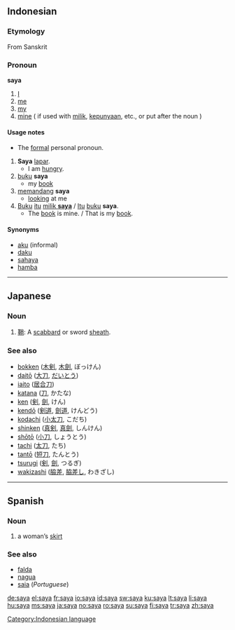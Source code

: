 ==Indonesian==

===Etymology===
From Sanskrit <!-- [[Category:Articles which need Devanagari script]] - Monier William does not list a similar meaning under saya [http://students.washington.edu/prem/mw/s.html] -warning, long page. Would need more information on what Sanskrit word this came from to add the devanagari-->

===Pronoun===
'''saya'''

# [[I]]
# [[me]]
# [[my]]
# [[mine]] ( if used with [[milik]], [[punya|kepunyaan]], etc., or put after the noun )

====Usage notes====
*The [[formal]] personal pronoun.

# '''Saya''' [[lapar]].
#* I am [[hungry]].
# [[buku]] '''saya'''
#* my [[book]]
# [[pandang|memandang]] '''saya'''
#* [[look]]ing at me
# [[buku|Buku]] [[itu]] <u>[[milik]] '''saya'''</u> / [[itu|Itu]] [[buku]] '''saya'''.
#* The [[book]] is mine. / That is my [[book]].

====Synonyms====
*[[aku]] (informal)
*[[daku]]
*[[sahaya]]
*[[hamba]]

[[Category:Indonesian language]]

----

==Japanese==

===Noun===
{{ja-noun|r|hira=さや}}

# [[鞘]]: A [[scabbard]] or sword [[sheath]].

===See also===
*[[bokken]] ([[木剣]], [[木劍]], ぼっけん)
*[[daitō]] ([[大刀]], [[だいとう]])
*[[iaito]] ([[居合刀]])
*[[katana]] ([[刀]], かたな)
*[[ken]] ([[剣]], [[劍]], けん)
*[[kendō]] ([[剣道]], [[劍道]], けんどう)
*[[kodachi]] ([[小太刀]], こだち)
*[[shinken]] ([[真剣]], [[真劍]], しんけん)
*[[shōtō]] ([[小刀]], しょうとう)
*[[tachi]] ([[太刀]], たち)
*[[tantō]] ([[短刀]], たんとう)
*[[tsurugi]] ([[剣]], [[劍]], つるぎ)
*[[wakizashi]] ([[脇差]], [[脇差し]], わきざし)

----

==Spanish==

===Noun===
{{es-noun-f}}

# {{archaic|lang=es}} a woman’s [[skirt]]

===See also===
*[[falda]]
*[[nagua]]
*[[saia]] (''Portuguese'')

[[de:saya]]
[[el:saya]]
[[fr:saya]]
[[io:saya]]
[[id:saya]]
[[sw:saya]]
[[ku:saya]]
[[lt:saya]]
[[li:saya]]
[[hu:saya]]
[[ms:saya]]
[[ja:saya]]
[[no:saya]]
[[ro:saya]]
[[su:saya]]
[[fi:saya]]
[[tr:saya]]
[[zh:saya]]